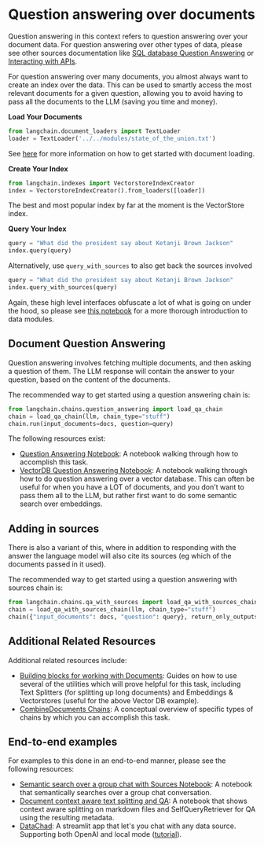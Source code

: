 # Question answering over documents

Question answering in this context refers to question answering over your document data.
For question answering over other types of data, please see other sources documentation like [SQL database Question Answering](/docs/use_cases/tabular.html) or [Interacting with APIs](/docs/use_cases/apis.html).

For question answering over many documents, you almost always want to create an index over the data.
This can be used to smartly access the most relevant documents for a given question, allowing you to avoid having to pass all the documents to the LLM (saving you time and money).

**Load Your Documents**

```python
from langchain.document_loaders import TextLoader
loader = TextLoader('../../modules/state_of_the_union.txt')
```

See [here](/docs/modules/data_connection/document_loaders/) for more information on how to get started with document loading.

**Create Your Index**

```python
from langchain.indexes import VectorstoreIndexCreator
index = VectorstoreIndexCreator().from_loaders([loader])
```

The best and most popular index by far at the moment is the VectorStore index.

**Query Your Index**

```python
query = "What did the president say about Ketanji Brown Jackson"
index.query(query)
```

Alternatively, use `query_with_sources` to also get back the sources involved

```python
query = "What did the president say about Ketanji Brown Jackson"
index.query_with_sources(query)
```

Again, these high level interfaces obfuscate a lot of what is going on under the hood, so please see [this notebook](/docs/modules/data_connection/) for a more thorough introduction to data modules.

## Document Question Answering

Question answering involves fetching multiple documents, and then asking a question of them.
The LLM response will contain the answer to your question, based on the content of the documents.

The recommended way to get started using a question answering chain is:

```python
from langchain.chains.question_answering import load_qa_chain
chain = load_qa_chain(llm, chain_type="stuff")
chain.run(input_documents=docs, question=query)
```

The following resources exist:

- [Question Answering Notebook](/docs/modules/chains/additional/question_answering.html): A notebook walking through how to accomplish this task.
- [VectorDB Question Answering Notebook](/docs/modules/chains/popular/vector_db_qa.html): A notebook walking through how to do question answering over a vector database. This can often be useful for when you have a LOT of documents, and you don't want to pass them all to the LLM, but rather first want to do some semantic search over embeddings.

## Adding in sources

There is also a variant of this, where in addition to responding with the answer the language model will also cite its sources (eg which of the documents passed in it used).

The recommended way to get started using a question answering with sources chain is:

```python
from langchain.chains.qa_with_sources import load_qa_with_sources_chain
chain = load_qa_with_sources_chain(llm, chain_type="stuff")
chain({"input_documents": docs, "question": query}, return_only_outputs=True)
```

## Additional Related Resources

Additional related resources include:

- [Building blocks for working with Documents](/docs/modules/data_connection/): Guides on how to use several of the utilities which will prove helpful for this task, including Text Splitters (for splitting up long documents) and Embeddings & Vectorstores (useful for the above Vector DB example).
- [CombineDocuments Chains](/docs/modules/chains/document/): A conceptual overview of specific types of chains by which you can accomplish this task.

## End-to-end examples

For examples to this done in an end-to-end manner, please see the following resources:

- [Semantic search over a group chat with Sources Notebook](/docs/use_cases/question_answering/semantic-search-over-chat.html): A notebook that semantically searches over a group chat conversation.
- [Document context aware text splitting and QA](/docs/use_cases/question_answering/document-context-aware-QA.html): A notebook that shows context aware splitting on markdown files and SelfQueryRetriever for QA using the resulting metadata.
- [DataChad](https://github.com/gustavz/DataChad): A streamlit app that let's you chat with any data source. Supporting both OpenAI and local mode ([tutorial](https://www.activeloop.ai/resources/data-chad-an-ai-app-with-lang-chain-deep-lake-to-chat-with-any-data/)).
